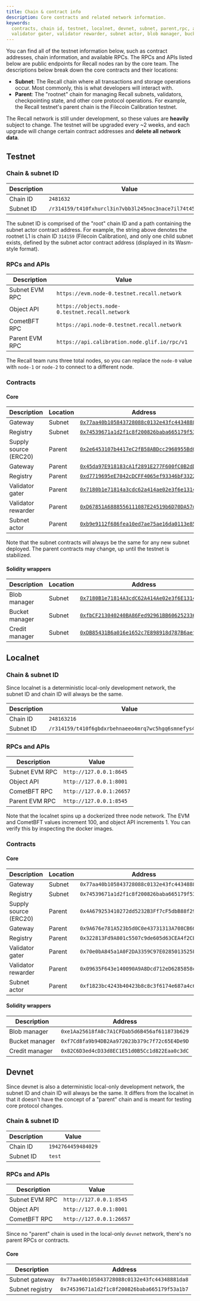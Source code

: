 ```yaml
---
title: Chain & contract info
description: Core contracts and related network information.
keywords:
  contracts, chain id, testnet, localnet, devnet, subnet, parent,rpc, api, gateway, registry,
  validator gater, validator rewarder, subnet actor, blob manager, bucket manager, credit manager
---
```


You can find all of the testnet information below, such as contract addresses, chain information,
and available RPCs. The RPCs and APIs listed below are public endpoints for Recall nodes ran by the
core team. The descriptions below break down the core contracts and their locations:

- **Subnet**: The Recall chain where all transactions and storage operations occur. Most commonly,
  this is what developers will interact with.
- **Parent**: The "rootnet" chain for managing Recall subnets, validators, checkpointing state, and
  other core protocol operations. For example, the Recall testnet's parent chain is the Filecoin
  Calibration testnet.

<Callout type="warn">

The Recall network is still under development, so these values are **heavily** subject to change.
The testnet will be upgraded every ~2 weeks, and each upgrade will change certain contract addresses
and **delete all network data**.

</Callout>

## Testnet

### Chain & subnet ID

| Description | Value                                                   |
| ----------- | ------------------------------------------------------- |
| Chain ID    | `2481632`                                               |
| Subnet ID   | `/r314159/t410fxhurcl3in7vbb3l245noc3nace7il74t45js7sa` |

The subnet ID is comprised of the "root" chain ID and a path containing the subnet actor contract
address. For example, the string above denotes the rootnet L1 is chain ID `314159` (Filecoin
Calibration), and only one child subnet exists, defined by the subnet actor contract address
(displayed in its Wasm-style format).

### RPCs and APIs

| Description    | Value                                           |
| -------------- | ----------------------------------------------- |
| Subnet EVM RPC | `https://evm.node-0.testnet.recall.network`     |
| Object API     | `https://objects.node-0.testnet.recall.network` |
| CometBFT RPC   | `https://api.node-0.testnet.recall.network`     |
| Parent EVM RPC | `https://api.calibration.node.glif.io/rpc/v1`   |

<Callout type="info">

The Recall team runs three total nodes, so you can replace the `node-0` value with `node-1` or
`node-2` to connect to a different node.

</Callout>

### Contracts

#### Core

| Description           | Location | Address                                                                                                                                    |
| --------------------- | -------- | ------------------------------------------------------------------------------------------------------------------------------------------ |
| Gateway               | Subnet   | [`0x77aa40b105843728088c0132e43fc44348881da8`](https://explorer.testnet.recall.network/address/0x77aa40b105843728088c0132e43fc44348881da8) |
| Registry              | Subnet   | [`0x74539671a1d2f1c8f200826baba665179f53a1b7`](https://explorer.testnet.recall.network/address/0x74539671a1d2f1c8f200826baba665179f53a1b7) |
| Supply source (ERC20) | Parent   | [`0x2e6453107b4417eC2fB58ABDcc2968955Bd005Df`](https://calibration.filfox.info/en/address/0x2e6453107b4417eC2fB58ABDcc2968955Bd005Df)      |
| Gateway               | Parent   | [`0x45da97E918183cA1f2891E277F600fC0B2dDD9dC`](https://calibration.filfox.info/en/address/0x45da97E918183cA1f2891E277F600fC0B2dDD9dC)      |
| Registry              | Parent   | [`0xd7719695eE7042cDCFF4065ef93346bF33222d78`](https://calibration.filfox.info/en/address/0xd7719695eE7042cDCFF4065ef93346bF33222d78)      |
| Validator gater       | Parent   | [`0x7180b1e71814a3cdc62a414ae02e3f6e1314b209`](https://calibration.filfox.info/en/address/0x7180b1e71814a3cdc62a414ae02e3f6e1314b209)      |
| Validator rewarder    | Parent   | [`0xD67851A6888556111087E24519b6D70DA57dAa5F`](https://calibration.filfox.info/en/address/0xD67851A6888556111087E24519b6D70DA57dAa5F)      |
| Subnet actor          | Parent   | [`0xb9e9112f686fea10ed7ae75ae16da0113e85ff93`](https://calibration.filfox.info/en/address/0xb9e9112f686fea10ed7ae75ae16da0113e85ff93)      |

Note that the subnet contracts will always be the same for any new subnet deployed. The parent
contracts may change, up until the testnet is stabilized.

#### Solidity wrappers

| Description    | Location | Address                                                                                                                                    |
| -------------- | -------- | ------------------------------------------------------------------------------------------------------------------------------------------ |
| Blob manager   | Subnet   | [`0x7180B1e71814A3cdC62A414Ae02e3f6E1314B209`](https://explorer.testnet.recall.network/address/0x7180B1e71814A3cdC62A414Ae02e3f6E1314B209) |
| Bucket manager | Subnet   | [`0xfbCF213040240BA86Fed92961BB60625233641a1`](https://explorer.testnet.recall.network/address/0xfbCF213040240BA86Fed92961BB60625233641a1) |
| Credit manager | Subnet   | [`0xDB85431B6a016e1652c7E898918d787B6aef7185`](https://explorer.testnet.recall.network/address/0xDB85431B6a016e1652c7E898918d787B6aef7185) |

## Localnet

### Chain & subnet ID

Since localnet is a deterministic local-only development network, the subnet ID and chain ID will
always be the same.

| Description | Value                                                   |
| ----------- | ------------------------------------------------------- |
| Chain ID    | `248163216`                                             |
| Subnet ID   | `/r314159/t410f6gbdxrbehnaeeo4mrq7wc5hgq6smnefys4qanwi` |

### RPCs and APIs

| Description    | Value                    |
| -------------- | ------------------------ |
| Subnet EVM RPC | `http://127.0.0.1:8645`  |
| Object API     | `http://127.0.0.1:8001`  |
| CometBFT RPC   | `http://127.0.0.1:26657` |
| Parent EVM RPC | `http://127.0.0.1:8545`  |

Note that the localnet spins up a dockerized three node network. The EVM and CometBFT values
increment 100, and object API increments 1. You can verify this by inspecting the docker images.

### Contracts

#### Core

| Description           | Location | Address                                      |
| --------------------- | -------- | -------------------------------------------- |
| Gateway               | Subnet   | `0x77aa40b105843728088c0132e43fc44348881da8` |
| Registry              | Subnet   | `0x74539671a1d2f1c8f200826baba665179f53a1b7` |
| Supply source (ERC20) | Parent   | `0x4A679253410272dd5232B3Ff7cF5dbB88f295319` |
| Gateway               | Parent   | `0x9A676e781A523b5d0C0e43731313A708CB607508` |
| Registry              | Parent   | `0x322813Fd9A801c5507c9de605d63CEA4f2CE6c44` |
| Validator gater       | Parent   | `0x70e0bA845a1A0F2DA3359C97E0285013525FFC49` |
| Validator rewarder    | Parent   | `0x09635F643e140090A9A8Dcd712eD6285858ceBef` |
| Subnet actor          | Parent   | `0xf1823bc4243b40423b8c8c3f6174e687a4c690b8` |

#### Solidity wrappers

| Description    | Address                                      |
| -------------- | -------------------------------------------- |
| Blob manager   | `0xe1Aa25618fA0c7A1CFDab5d6B456af611873b629` |
| Bucket manager | `0xf7Cd8fa9b94DB2Aa972023b379c7f72c65E4De9D` |
| Credit manager | `0x82C6D3ed4cD33d8EC1E51d0B5Cc1d822Eaa0c3dC` |

## Devnet

Since devnet is also a deterministic local-only development network, the subnet ID and chain ID will
always be the same. It differs from the localnet in that it doesn't have the concept of a "parent"
chain and is meant for testing core protocol changes.

### Chain & subnet ID

| Description | Value              |
| ----------- | ------------------ |
| Chain ID    | `1942764459484029` |
| Subnet ID   | `test`             |

### RPCs and APIs

| Description    | Value                    |
| -------------- | ------------------------ |
| Subnet EVM RPC | `http://127.0.0.1:8545`  |
| Object API     | `http://127.0.0.1:8001`  |
| CometBFT RPC   | `http://127.0.0.1:26657` |

<Callout type="info">

Since no "parent" chain is used in the local-only `devnet` network, there's no parent RPCs or
contracts.

</Callout>

#### Core

| Description     | Address                                      |
| --------------- | -------------------------------------------- |
| Subnet gateway  | `0x77aa40b105843728088c0132e43fc44348881da8` |
| Subnet registry | `0x74539671a1d2f1c8f200826baba665179f53a1b7` |
